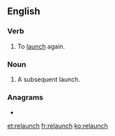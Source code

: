 ==English==

===Verb===
{{en-verb|es}}

# To [[launch]] again.

===Noun===
{{en-noun|es}}

# A subsequent launch.

===Anagrams===
* {{l|en|launcher}}

[[et:relaunch]]
[[fr:relaunch]]
[[ko:relaunch]]